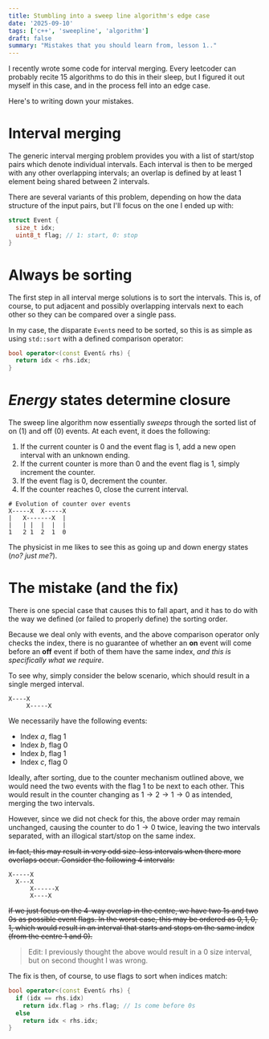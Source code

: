 ```yaml
---
title: Stumbling into a sweep line algorithm's edge case
date: '2025-09-10'
tags: ['c++', 'sweepline', 'algorithm']
draft: false
summary: "Mistakes that you should learn from, lesson 1.."
---
```


I recently wrote some code for interval merging. Every leetcoder can probably recite 15 algorithms to do this in their sleep, but I figured it out myself in this case, and in the process fell into an edge case.

Here's to writing down your mistakes.

# Interval merging

The generic interval merging problem provides you with a list of start/stop pairs which denote individual intervals. Each interval is then to be merged with any other overlapping intervals; an overlap is defined by at least 1 element being shared between 2 intervals.

There are several variants of this problem, depending on how the data structure of the input pairs, but I'll focus on the one I ended up with: 

```cpp
struct Event {
  size_t idx;
  uint8_t flag; // 1: start, 0: stop
}
```

# Always be sorting

The first step in all interval merge solutions is to sort the intervals. This is, of course, to put adjacent and possibly overlapping intervals next to each other so they can be compared over a single pass.

In my case, the disparate `Event`s need to be sorted, so this is as simple as using `std::sort` with a defined comparison operator:

```cpp
bool operator<(const Event& rhs) {
  return idx < rhs.idx;
}
```

# *Energy* states determine closure

The sweep line algorithm now essentially *sweeps* through the sorted list of on (1) and off (0) events. At each event, it does the following:

1. If the current counter is 0 and the event flag is 1, add a new open interval with an unknown ending.
2. If the current counter is more than 0 and the event flag is 1, simply increment the counter.
3. If the event flag is 0, decrement the counter.
4. If the counter reaches 0, close the current interval.
```
# Evolution of counter over events
X-----X  X-----X
|   X-------X  |
|   | |  |  |  |
1   2 1  2  1  0
```

The physicist in me likes to see this as going up and down energy states (*no? just me?*).

# The mistake (and the fix)

There is one special case that causes this to fall apart, and it has to do with the way we defined (or failed to properly define) the sorting order.

Because we deal only with events, and the above comparison operator only checks the index, there is no guarantee of whether an **on** event will come before an **off** event if both of them have the same index, *and this is specifically what we require*.

To see why, simply consider the below scenario, which should result in a single merged interval.

```
X----X
     X-----X
```

We necessarily have the following events:

- Index $a$, flag 1
- Index $b$, flag 0
- Index $b$, flag 1
- Index $c$, flag 0

Ideally, after sorting, due to the counter mechanism outlined above, we would need the two events with the flag 1 to be next to each other. This would result in the counter changing as $1 \rightarrow 2 \rightarrow 1 \rightarrow 0$ as intended, merging the two intervals.

However, since we did not check for this, the above order may remain unchanged, causing the counter to do $1 \rightarrow 0$ twice, leaving the two intervals separated, with an illogical start/stop on the same index.

~~In fact, this may result in very odd size-less intervals when there more overlaps occur. Consider the following 4 intervals:~~

```
X-----X
  X---X
      X------X
      X----X
```

~~If we just focus on the 4-way overlap in the centre, we have two 1s and two 0s as possible event flags. In the worst case, this may be ordered as $0,1,0,1$, which would result in an interval that starts and stops on the same index (from the centre 1 and 0).~~

> Edit: I previously thought the above would result in a 0 size interval, but on second thought I was wrong.

The fix is then, of course, to use flags to sort when indices match:

```cpp
bool operator<(const Event& rhs) {
  if (idx == rhs.idx)
    return idx.flag > rhs.flag; // 1s come before 0s
  else
    return idx < rhs.idx;
}
```

